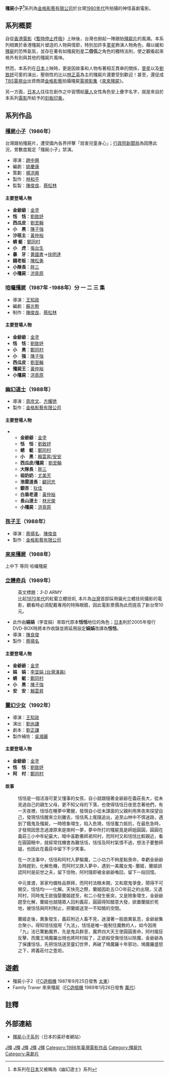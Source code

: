 '''殭屍小子<ref>本系列在[[日本|日本]]又被稱為《幽幻道士》系列</ref>'''系列為[[金格影藝有限公司|金格影藝有限公司]]於台灣[[1980年代|1980年代]]所拍攝的神怪喜劇電影。

== 系列概要 ==
自從[[香港電影|香港電影]]《[[暫時停止呼吸|暫時停止呼吸]]》上映後，台灣也掀起一陣跟拍[[殭屍片|殭屍片]]的風潮。本系列相異於香港殭屍片塑造的人物與情節，特別加許多[[童星|童星]]飾演人物角色，藉以緩和[[殭屍|殭屍]]的恐怖氣氛，並存在著有如殭屍剋星'''二佰伍'''之角色的獨特法則，使之觀看起來格外有別與其他的殭屍片風味。

然而，本系列在[[日本|日本]]上映時，更是因故事和人物有著相互貫串的關係，[[童星|童星]]以及[[劉致妤|劉致妤]]可愛的演出，壓倒性的比以[[林正英|林正英]]為主的殭屍片還要受到歡迎！甚至，還促成[[TBS電視台|TBS電視台]]出資商請[[金格影藝|金格影藝]]拍攝殭屍[[電視影集|電視影集]]《[[來來殭屍|來來殭屍]]》。

另一方面，[[日本人|日本人]]往往在創作之中習慣給[[華人|華人]]女性角色安上疊字名字，就是來自於本系列[[電影|電影]]所給予的[[刻板印象|刻板印象]]。

== 系列作品 ==
=== [[殭屍小子|殭屍小子]]（1986年） ===
台灣跟拍殭屍片，遭受國內各界抨擊「戕害兒童身心」；[[行政院新聞局|行政院新聞局]]為因應此況，曾數度裁定「殭屍小子」禁演。
*導演：[[趙中興|趙中興]]
*編劇：[[姚慶康|姚慶康]]
*策劃：[[楊洪興|楊洪興]]
*製作：[[林和平|林和平]]
*監製：[[陳俊良_(導演)|陳俊良]]、[[蔡松林|蔡松林]]
==== 主要登場人物  ====
*'''金爺爺'''：[[金塗|金塗]]
*'''恬　恬'''：[[劉致妤|劉致妤]]
*'''西瓜皮'''：[[劉至翰|劉至翰]]
*'''小　黑'''：[[陳子強|陳子強]]
*'''沙班主'''：[[黃仲裕|黃仲裕]]
*'''蜻  蜓'''：[[鄭同村|鄭同村]]
*'''小　虎'''：[[張台生|張台生]]
*'''暴　牙'''：[[黄國書|黄國書]]→[[徐明達|徐明達]]
*'''錢老板'''：[[陳松勇|陳松勇]] 
*'''小隊長'''：[[胖三|胖三]]
*'''小殭屍'''：[[洪竟原|洪竟原]]

=== [[哈囉殭屍|哈囉殭屍]]（1987年 -1988年）分 一 二 三  集 ===
*導演：[[王知政|王知政]]
*編劇：[[蘇光勲|蘇光勲]]
*制作：[[陳俊良_(導演)|陳俊良]]、[[蔡松林|蔡松林]]
==== 主要登場人物 ====
*'''金爺爺'''：[[金塗|金塗]]
*'''恬　恬'''：[[劉致妤|劉致妤]]
*'''小　黑'''：[[鄭同村|鄭同村]]
*'''小　強'''：[[陳子強|陳子強]]
*'''西瓜皮'''：[[劉至翰|劉至翰]]
*'''殭屍王'''：[[黃仲裕|黃仲裕]]
*'''小殭屍'''：[[洪竟原|洪竟原]]

=== [[幽幻道士|幽幻道士]]（1988年） ===
*導演：[[周彦文|周彦文]]、[[方耀徳|方耀徳]]
*製作：[[金格影藝有限公司|金格影藝有限公司]]
====主要登場人物====
** '''金爺爺'''：[[金塗|金塗]]
** '''恬　恬'''：[[劉致妤|劉致妤]]
** '''蜻　蜓'''：[[鄭同村|鄭同村]]
** '''小　黑'''：[[賴雲昇/安安|賴雲昇/安安]]
** '''西瓜皮/殭屍'''：[[劉至翰|劉至翰]]
** '''大隊長'''：[[胖三|胖三]]
** '''祖奶奶'''：[[尤美芳|尤美芳]]
** '''浩雲道長'''：[[顧冠忠|顧冠忠]]
** '''銀杏'''：[[狄佳|狄佳]]
** '''白眉老道'''：[[黃仲裕|黃仲裕]]
** '''長山道士'''：[[林光榮|林光榮]]
** '''小殭屍'''：[[洪竟原|洪竟原]]

=== [[孩子王_(電影)|孩子王]]（1988年） ===
*導演：[[蔡揚名|蔡揚名]]、[[陳俊良_(導演)|陳俊良]]
*製作：[[金格影藝有限公司|金格影藝有限公司]]

=== [[來來殭屍|來來殭屍]]（1988年） ===
上中下 等同 哈囉殭屍
=== [[立體奇兵|立體奇兵]]（1989年） ===
:英文標題：''3-D ARMY''
:比起[[1970年代|1970年代]]的紅藍立體技術, 本片為[[台灣|台灣]]首部採用偏光立體技術攝影的電影，觀看時必須配戴專用的特殊眼鏡，因此電影票價為此而提高了新台幣10元。
*此作由'''娟娟'''（李宜娟）來取代原本'''恬恬'''地位的角色；[[日本|日本]]則於2005年發行DVD-BOX時將本作收錄並將延用設定'''娟娟'''改譯為'''恬恬'''。
*導演：[[陳良俊|陳良俊]]
*製作：[[蔡揚名|蔡揚名]]
==== 主要登場人物 ====
*'''金爺爺'''：[[金塗|金塗]]
*'''娟　娟'''：[[李宜娟_(台灣演員)|李宜娟 (台灣演員)]]
*'''蜻　蜓'''：[[鄭同村|鄭同村]]
*'''小　黑'''：[[陳子強|陳子強]]
*'''安　安'''：[[賴雲昇|賴雲昇]]

=== [[靈幻少女|靈幻少女]]（1992年） ===
*導演：[[王知政|王知政]]
*演出：[[劉尚謙|劉尚謙]]
*劇本：[[劉正謙|劉正謙]]
*製作補佐：[[吳湘麗|吳湘麗]]
==== 主要登場人物 ====
*'''金爺爺'''：[[金塗|金塗]]
*'''恬　恬'''：[[劉致妤|劉致妤]]
*'''阿　村'''：[[鄭同村|鄭同村]]

==== 故事 ====
:恬恬是一個活潑可愛又懂事的女孩，自小就跟隨著金爺爺在義莊長大，從未見過自己的親生父母，更不知父母的下落，也使得恬恬日夜思念著他們，有一天夜裡，恬恬在睡夢中驚醒，發現自小從未謀面的父親利用黑夜來探望自己，發現恬恬醒來立刻離去，恬恬馬上尾隨追出，追至山林中不慎迷路，遇到了餓鬼及殭屍，一時險象環生，陷入危境，恬恬奮力抵抗，在最危急時，才發現因思念過渡原來是南柯一夢，夢中所打的殭屍竟是師姐圓圓，圓圓在義莊三小中年紀最大，暗中喜歡著師弟阿村，而阿村又和恬恬比較親近，看在圓圓眼中，就經常找機會為難恬恬，恬恬及阿村氣憤不過，想法子要整師姐，也因此在義莊中留下不少笑事。
 
:在一次法事中，恬恬和阿村入夢驅魔，二小功力不夠差點喪命，幸虧金爺爺及時趕到，化解危機，而阿村又跌入夢中，遇到一美魔女鬼- 蘭姬，蘭姬誤認阿村是前世之夫，留下信物，阿村隨即被金爺爺喚回，留下一段回憶。 

:中元普渡，家家均備牲品祭拜，而阿村法眼未開，又和眾鬼爭食，鬧得不可開交，恬恬均一一化解。天快亮之際，蘭姬因赴五○○年前之約出現，又遇阿村，同時鬼王欲強娶蘭姬趕至，和二小發生衝突，又是險象環生，金爺爺趕至化解，蘭姬也就隨眾人回利義莊，圓圓得知醋意大發，欲置蘭姬於死地，被恬恬與阿村制止，把蘭姬送至一不知曉的空間。 

:蘭姬走後，異象發生，義莊附近人畜不見，迷漫著一股詭異氣息，金爺爺集合聚小，得知恬恬擅用「九法」，恬恬是唯一能制住魔教的人，如今因用「九」法已驚動魔界，先是鬼兵群至，魔界四大天王使圓圓喪命，阿村瘋狂反擊，而魔王鳩魔羅出現也將阿村殺了，正欲殺受傷恬恬以除魔，金爺爺為了保護恬恬，先把恬恬送至靈幻世界，再破了鳩魔羅十年邪功，鳩魔羅盛怒之下，將義莊付之壹炬。

== 遊戲 ==
*殭屍小子2（[[FC遊戲機|FC遊戲機]] 1987年9月25日發售 [[太東|太東]]）
*Family Traner 來來殭屍（[[FC遊戲機|FC遊戲機]] 1989年1月26日發售 [[萬代|萬代]]）

==註釋==
<div class="references-small">
<references />
</div>

== 外部連結 ==

*[http://sakurairo.lolipop.jp/vampire_movie_03.html 殭屍小子系列]{{dead link|date=2018年3月 |bot=InternetArchiveBot |fix-attempted=yes }}〈日本的喜好者網站〉

[[Category:1986年台灣電視劇集|J殭]]
[[Category:1987年台灣電視劇集|J殭]]
[[Category:1988年台灣電視劇集|J殭]]
[[Category:1989年台灣電視劇集|J殭]]
[[Category:1992年台灣電視劇集|J殭]]
[[Category:1986年臺灣電影作品|Category:1986年臺灣電影作品]]
[[Category:殭屍片|Category:殭屍片]]
[[Category:喜劇片|Category:喜劇片]]